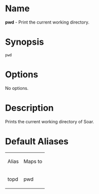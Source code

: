 = Name =
'''pwd''' - Print the current working directory.

= Synopsis =
 pwd
= Options =
No options.
= Description =
Prints the current working directory of Soar.

= Default Aliases =
{| border="1" cellpadding="2"
| Alias || Maps to
|-
| topd || pwd
|}

